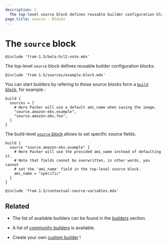 ```yaml
---
description: |
  The top-level source block defines reusable builder configuration blocks
page_title: source - Blocks
---
```


# The `source` block

`@include 'from-1.5/beta-hcl2-note.mdx'`

The top-level `source` block defines reusable builder configuration blocks:

`@include 'from-1.5/sources/example-block.mdx'`

You can start builders by refering to those source blocks form a [`build`
block](/docs/templates/hcl_templates/blocks/build), for example :

```hcl
build {
  sources = [
    # Here Packer will use a default ami_name when saving the image.
    "source.amazon-ebs.example",
    "source.amazon-ebs.foo",
  ]
}
```

The build-level [`source` block](/docs/templates/hcl_templates/blocks/build/source) allows to
set specific source fields.

```hcl
build {
  source "source.amazon-ebs.example" {
    # Here Packer will use the provided ami_name instead of defaulting it.
    # Note that fields cannot be overwritten, in other words, you cannot
    # set the 'ami_name' field in the top-level source block.
    ami_name = "specific"
  }
}
```

`@include 'from-1.5/contextual-source-variables.mdx'`

## Related

- The list of available builders can be found in the [builders](/docs/builders)
  section.

- A list of [community
  builders](/community-tools#community-builders) is available.

- Create your own [custom builder](/docs/extending/custom-builders) !
